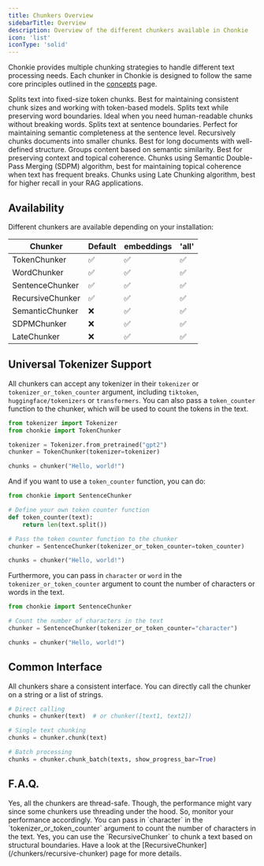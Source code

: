 ```yaml
---
title: Chunkers Overview
sidebarTitle: Overview
description: Overview of the different chunkers available in Chonkie
icon: 'list'
iconType: 'solid'
---
```


Chonkie provides multiple chunking strategies to handle different text processing needs. Each chunker in Chonkie is designed to follow the same core principles
outlined in the [concepts](/getting-started/concepts) page.

<CardGroup cols={2}>
  <Card
    title="TokenChunker"
    icon="scissors"
    href="/chunkers/token-chunker"
  >
    Splits text into fixed-size token chunks. Best for maintaining consistent chunk sizes and working with token-based models.
  </Card>
  <Card
    title="WordChunker"
    icon="font"
    href="/chunkers/word-chunker"
  >
    Splits text while preserving word boundaries. Ideal when you need human-readable chunks without breaking words.
  </Card>
  <Card
    title="SentenceChunker"
    icon="align-left"
    href="/chunkers/sentence-chunker"
  >
    Splits text at sentence boundaries. Perfect for maintaining semantic completeness at the sentence level.
  </Card>
  <Card
    title="RecursiveChunker"
    icon="chart-tree-map"
    href="/chunkers/recursive-chunker"
  >
    Recursively chunks documents into smaller chunks. Best for long documents with well-defined structure.
  </Card>
  <Card
    title="SemanticChunker"
    icon="brain"
    href="/chunkers/semantic-chunker"
  >
    Groups content based on semantic similarity. Best for preserving context and topical coherence.
  </Card>
  <Card
    title="SDPMChunker"
    icon="brain"
    href="/chunkers/sdpm-chunker"
  >
    Chunks using Semantic Double-Pass Merging (SDPM) algorithm, best for maintaining topical coherence when text has frequent breaks. 
  </Card>
  <Card
    title="LateChunker"
    icon="clock"
    href="/chunkers/late-chunker"
  >
    Chunks using Late Chunking algorithm, best for higher recall in your RAG applications.
  </Card>
</CardGroup>

## Availability

Different chunkers are available depending on your installation:

| Chunker | Default | embeddings | 'all' |
|---------|---------|-----------|----------|
| TokenChunker | ✅ | ✅ |  ✅ |
| WordChunker | ✅ | ✅ |  ✅ |
| SentenceChunker | ✅ |  ✅ | ✅ |
| RecursiveChunker | ✅ |  ✅ | ✅ |
| SemanticChunker | ❌ |  ✅ | ✅ |
| SDPMChunker | ❌ | ✅ | ✅ |
| LateChunker | ❌ | ✅ | ✅ |

## Universal Tokenizer Support

All chunkers can accept any tokenizer in their `tokenizer` or `tokenizer_or_token_counter` argument, including `tiktoken`, `huggingface/tokenizers` or `transformers`.
You can also pass a `token_counter` function to the chunker, which will be used to count the tokens in the text.

```python
from tokenizer import Tokenizer
from chonkie import TokenChunker

tokenizer = Tokenizer.from_pretrained("gpt2")
chunker = TokenChunker(tokenizer=tokenizer)

chunks = chunker("Hello, world!")
```

And if you want to use a `token_counter` function, you can do:

```python
from chonkie import SentenceChunker

# Define your own token counter function
def token_counter(text):
    return len(text.split())

# Pass the token counter function to the chunker
chunker = SentenceChunker(tokenizer_or_token_counter=token_counter)

chunks = chunker("Hello, world!")
```

Furthermore, you can pass in `character` or `word` in the `tokenizer_or_token_counter` argument to count the number of characters or words in the text.

```python
from chonkie import SentenceChunker

# Count the number of characters in the text
chunker = SentenceChunker(tokenizer_or_token_counter="character")

chunks = chunker("Hello, world!")
```

## Common Interface

All chunkers share a consistent interface. You can directly call the chunker on a string or a list of strings.

```python
# Direct calling
chunks = chunker(text)  # or chunker([text1, text2])

# Single text chunking
chunks = chunker.chunk(text)

# Batch processing
chunks = chunker.chunk_batch(texts, show_progress_bar=True)
```

## F.A.Q.

<AccordionGroup>
  <Accordion title="Are all the chunkers thread-safe?" icon="reel">
    Yes, all the chunkers are thread-safe. Though, the performance might vary since some chunkers use threading under the hood. So, monitor your performance accordingly.
  </Accordion>
  <Accordion title="How do I chunk a text based on character count?">
    You can pass in `character` in the `tokenizer_or_token_counter` argument to count the number of characters in the text.
  </Accordion>
  <Accordion title="Can I chunk a text based on structural boundaries?">
    Yes, you can use the `RecursiveChunker` to chunk a text based on structural boundaries. Have a look at the [RecursiveChunker](/chunkers/recursive-chunker) page for more details.
  </Accordion>
</AccordionGroup>